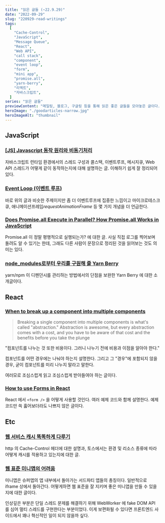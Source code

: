 ```yaml
---
title: "읽은 글들 (~22.9.29)"
date: "2022-09-29"
slug: "220929-read-writings"
tags:
  [
    "Cache-Control",
    "JavaScript",
    "Message Queue",
    "React",
    "Web API",
    "call stack",
    "component",
    "event loop",
    "form",
    "mini app",
    "promise.all",
    "yarn-berry",
    "리액트",
    "자바스크립트",
  ]
series: "읽은 글들"
previewContent: "메일링, 블로그, 구글링 등을 통해 읽은 좋은 글들을 모아놓은 글이다."
heroImage: "./goodarticles-narrow.jpg"
heroImageAlt: "thumbnail"
---
```


## JavaScript

### [[JS] Javascript 동작 원리와 비동기처리](https://ingg.dev/js-work/)

자바스크립트 런타임 환경에서의 스레드 구성과 콜스택, 이벤트루프, 메시지큐, Web API 스레드가 어떻게 같이 동작하는지에 대해 설명하는 글. 이해하기 쉽게 잘 정리되어 있다.

### [Event Loop (이벤트 루프)](https://velog.io/@thms200/Event-Loop-%EC%9D%B4%EB%B2%A4%ED%8A%B8-%EB%A3%A8%ED%94%84)

바로 위의 글과 비슷한 주제이지만 좀 더 이벤트루프에 집중한 느낌이고 마이크로테스크큐, 애니메이션프레임*requestAnimationFrame* 등 몇 가지 개념을 더 언급한다.

### [Does Promise.all Execute in Parallel? How Promise.all Works in JavaScript](https://javascript.plainenglish.io/does-promise-all-execute-in-parallel-how-promise-all-works-in-javascript-fffc2e8d455d)

Promise.all 이 정말 평행적으로 실행되는가? 에 대한 글. 사실 직접 로그를 찍어보며 돌려도 알 수 있기는 한데, 그래도 다른 사람이 문장으로 정리된 것을 읽어보는 것도 의미는 있다.

### [node_modules로부터 우리를 구원해 줄 Yarn Berry](https://toss.tech/article/node-modules-and-yarn-berry)

yarn/npm 이 디펜던시를 관리하는 방법에서의 단점을 보완한 Yarn Berry 에 대한 소개글이다.

## React

### [When to break up a component into multiple components](https://kentcdodds.com/blog/when-to-break-up-a-component-into-multiple-components)

> Breaking a single component into multiple components is what's called "abstraction." Abstraction is awesome, but every abstraction comes with a cost, and you have to be aware of that cost and the benefits before you take the plunge

"컴포넌트를 나누는 것 또한 비용이다. 그러니 나누기 전에 비용과 이점을 알아야 한다."

컴포넌트를 어떤 경우에는 나눠야 하는지 설명한다. 그리고 그 "경우"에 포함되지 않을 경우, 굳이 컴포넌트를 미리 나누지 말라고 말한다.

여러모로 조심스럽게 읽고 조심스럽게 받아들여야 하는 글이다.

### [How to use Forms in React](https://www.robinwieruch.de/react-form/)

React 에서 `<form />` 을 어떻게 사용할 것인다. 여러 예제 코드와 함께 설명한다. 예제코드만 쓱 훓어보더라도 나쁘지 않은 글이다.

## Etc

### [웹 서비스 캐시 똑똑하게 다루기](https://toss.tech/article/smart-web-service-cache)

http 의 Cache-Control 헤더에 대한 설명과, 토스에서는 환경 및 리소스 종류에 따라 어떻게 캐시를 적용하고 있는지에 대한 글.

### [웹 표준 미니앱의 어려움](https://cho.sh/ko/blog/A370F3)

미니앱은 슈퍼앱의 앱 내부에서 돌아가는 서드파티 앱들의 총칭이다. 일반적으로 iframe 상에서 돌아간다. 어떻게하면 웹 표준을 잘 지키며 좋은 미니앱을 만들 수 있을지에 대한 글이다.

인상깊은 부분은 단일 스레드 문제를 해결하기 위해 WebWorker 에 fake DOM API 를 심어 멀티 스레드를 구현한다는 부분이었다. 이게 보편화될 수 있다면 프론트엔드 사이드에서 꽤나 혁신적인 일이 되지 않을까 싶다.
